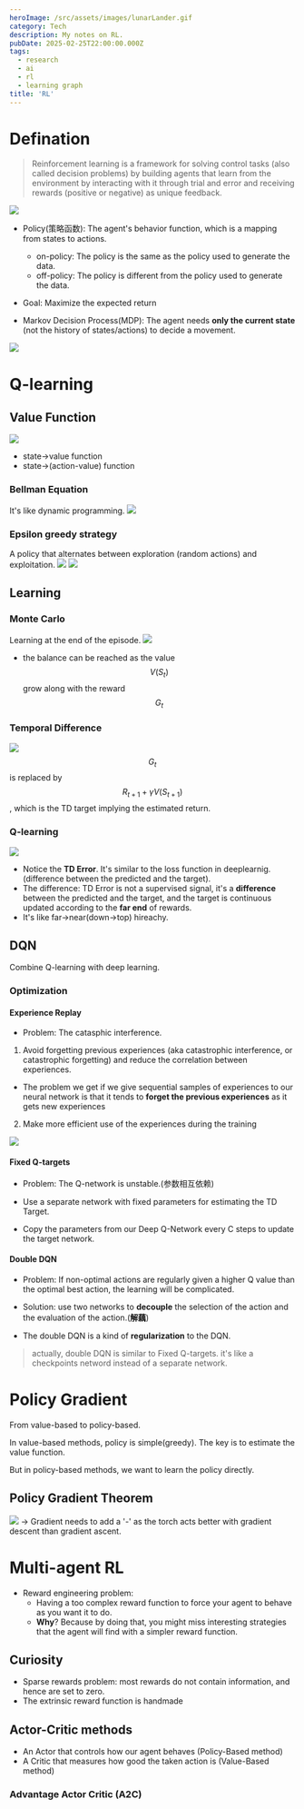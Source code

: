```yaml
---
heroImage: /src/assets/images/lunarLander.gif
category: Tech
description: My notes on RL.
pubDate: 2025-02-25T22:00:00.000Z
tags:
  - research
  - ai
  - rl
  - learning graph
title: 'RL'
---
```


# Defination

> Reinforcement learning is a framework for solving control tasks (also called decision problems) by building agents that learn from the environment by interacting with it through trial and error and receiving rewards (positive or negative) as unique feedback.

![](https://huggingface.co/datasets/huggingface-deep-rl-course/course-images/resolve/main/en/unit1/RL_process_game.jpg)

- Policy(策略函数): The agent's behavior function, which is a mapping from states to actions.
  - on-policy: The policy is the same as the policy used to generate the data.
  - off-policy: The policy is different from the policy used to generate the data.
- Goal: Maximize the expected return

- Markov Decision Process(MDP): The agent needs **only the current state** (not the history of states/actions) to decide a movement.

![](https://huggingface.co/datasets/huggingface-deep-rl-course/course-images/resolve/main/en/unit1/obs_space_recap.jpg)

# Q-learning

## Value Function

![](https://huggingface.co/datasets/huggingface-deep-rl-course/course-images/resolve/main/en/unit3/vbm-1.jpg)

- state->value function
- state->(action-value) function

### Bellman Equation

It's like dynamic programming.
![](https://huggingface.co/datasets/huggingface-deep-rl-course/course-images/resolve/main/en/unit3/bellman4.jpg)

### Epsilon greedy strategy

A policy that alternates between exploration (random actions) and exploitation.
![](https://huggingface.co/datasets/huggingface-deep-rl-course/course-images/resolve/main/en/unit3/Q-learning-4.jpg)
![](https://huggingface.co/datasets/huggingface-deep-rl-course/course-images/resolve/main/en/unit3/Q-learning-5.jpg)

## Learning

### Monte Carlo

Learning at the end of the episode.
![](https://huggingface.co/datasets/huggingface-deep-rl-course/course-images/resolve/main/en/unit3/monte-carlo-approach.jpg)

- the balance can be reached as the value $$V(S_t)$$ grow along with the reward $$G_t$$

### Temporal Difference

![](https://huggingface.co/datasets/huggingface-deep-rl-course/course-images/resolve/main/en/unit3/TD-1.jpg)
$$G_t$$ is replaced by $$R_{t+1} + \gamma V(S_{t+1})$$, which is the TD target implying the estimated return.

### Q-learning

![](https://huggingface.co/datasets/huggingface-deep-rl-course/course-images/resolve/main/en/unit3/Q-learning-8.jpg)

- Notice the **TD Error**. It's similar to the loss function in deeplearnig.(difference between the predicted and the target).
- The difference: TD Error is not a supervised signal, it's a **difference** between the predicted and the target, and the target is continuous updated according to the **far end** of rewards.
- It's like far->near(down->top) hireachy.

## DQN

Combine Q-learning with deep learning.

### Optimization

#### Experience Replay

- Problem: The catasphic interference.

1. Avoid forgetting previous experiences (aka catastrophic interference, or catastrophic forgetting) and reduce the correlation between experiences.

- The problem we get if we give sequential samples of experiences to our neural network is that it tends to **forget the previous experiences** as it gets new experiences

2. Make more efficient use of the experiences during the training

![](https://huggingface.co/datasets/huggingface-deep-rl-course/course-images/resolve/main/en/unit4/experience-replay-pseudocode.jpg)

#### Fixed Q-targets

- Problem: The Q-network is unstable.(参数相互依赖)

- Use a separate network with fixed parameters for estimating the TD Target.
- Copy the parameters from our Deep Q-Network every C steps to update the target network.

#### Double DQN

- Problem: If non-optimal actions are regularly given a higher Q value than the optimal best action, the learning will be complicated.

- Solution: use two networks to **decouple** the selection of the action and the evaluation of the action.(**解藕**)
- The double DQN is a kind of **regularization** to the DQN.

> actually, double DQN is similar to Fixed Q-targets. it's like a checkpoints netword instead of a separate network.

# Policy Gradient

From value-based to policy-based.

In value-based methods, policy is simple(greedy). The key is to estimate the value function.

But in policy-based methods, we want to learn the policy directly.

## Policy Gradient Theorem

![](/pics/PG.jpg)
-> Gradient needs to add a '-' as the torch acts better with gradient descent than gradient ascent.

# Multi-agent RL

- Reward engineering problem:
  - Having a too complex reward function to force your agent to behave as you want it to do.
  - **Why**? Because by doing that, you might miss interesting strategies that the agent will find with a simpler reward function.

## Curiosity

- Sparse rewards problem: most rewards do not contain information, and hence are set to zero.
- The extrinsic reward function is handmade

## Actor-Critic methods

- An Actor that controls how our agent behaves (Policy-Based method)
- A Critic that measures how good the taken action is (Value-Based method)

### Advantage Actor Critic (A2C)
